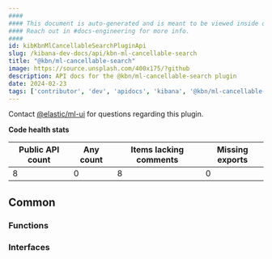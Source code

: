 ```yaml
---
####
#### This document is auto-generated and is meant to be viewed inside our experimental, new docs system.
#### Reach out in #docs-engineering for more info.
####
id: kibKbnMlCancellableSearchPluginApi
slug: /kibana-dev-docs/api/kbn-ml-cancellable-search
title: "@kbn/ml-cancellable-search"
image: https://source.unsplash.com/400x175/?github
description: API docs for the @kbn/ml-cancellable-search plugin
date: 2024-02-23
tags: ['contributor', 'dev', 'apidocs', 'kibana', '@kbn/ml-cancellable-search']
---
```




Contact [@elastic/ml-ui](https://github.com/orgs/elastic/teams/ml-ui) for questions regarding this plugin.

**Code health stats**

| Public API count  | Any count | Items lacking comments | Missing exports |
|-------------------|-----------|------------------------|-----------------|
| 8 | 0 | 8 | 0 |

## Common

### Functions
<DocDefinitionList data={kbnMlCancellableSearchObj.common.functions}/>

### Interfaces
<DocDefinitionList data={kbnMlCancellableSearchObj.common.interfaces}/>

